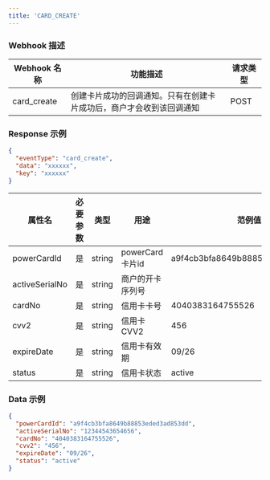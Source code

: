 ```yaml
---
title: 'CARD_CREATE'
---
```


### Webhook 描述

| Webhook 名称  | 功能描述                               | 请求类型 |
|-------------|------------------------------------|------|
| card_create | 创建卡片成功的回调通知。只有在创建卡片成功后，商户才会收到该回调通知 | POST |

### Response 示例

```json
{
  "eventType": "card_create",
  "data": "xxxxxx",
  "key": "xxxxxx"
}
```

| 属性名            | 必要参数 | 类型     | 用途            | 范例值                              | 备注 |
|----------------|------|--------|---------------|----------------------------------|----|
| powerCardId    | 是    | string | powerCard卡片id | a9f4cb3bfa8649b88853eded3ad853dd |    |
| activeSerialNo | 是    | string | 商户的开卡序列号      |                                  |    |
| cardNo         | 是    | string | 信用卡卡号         | 4040383164755526                 |    |
| cvv2           | 是    | string | 信用卡CVV2       | 456                              |    |
| expireDate     | 是    | string | 信用卡有效期        | 09/26                            |    |
| status         | 是    | string | 信用卡状态         | active                           |    |

### Data 示例

```json
{
  "powerCardId": "a9f4cb3bfa8649b88853eded3ad853dd",
  "activeSerialNo": "12344543654656",
  "cardNo": "4040383164755526",
  "cvv2": "456",
  "expireDate": "09/26",
  "status": "active"
}
```